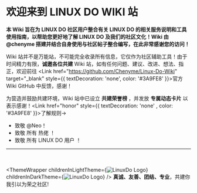 
欢迎来到 LINUX DO WIKI 站
===

**本 Wiki 旨在为 LINUX DO 社区用户整合有关 LINUX DO 的相关服务说明和工具使用指南，以帮助您更好地了解 LINUX DO 及我们的社区文化！Wiki 由 @chenyme 搭建并结合自身使用与社区帖子整合编写，在此非常感谢您的访问！**

Wiki 站并不是万能站，不可能完全收录所有信息，它仅作为社区辅助工具！由于时间精力有限，**诚邀各位共建** Wiki 站，如有任何问题、建议、改进、想法、指正，欢迎前往 <Link href="https://github.com/Chenyme/Linux-Do-Wiki" target="_blank" style={{ textDecoration: 'none', color: '#3A9FE8' }}>官方 Wiki GitHub</Link> 中反馈，感谢！

为营造并鼓励共建环境，Wiki 站中已设立 <Link href="honor">**共建荣誉榜**</Link> ，并发放 **专属动态卡片** 以表示感谢！<Link href="honor" style={{ textDecoration: 'none' , color: '#3A9FE8' }}>了解规则→</Link>

- 致敬 <Link href="https://linux.do/u/neo/summary" target="_blank" >@Neo</Link>！
- 致敬 所有 热佬 ！
- 致敬 所有 LINUX DO 用户 ！
---

<br></br>
<ThemeWrapper
    childrenInLightTheme={<Image src='/linuxdo_logo_with_dark_text.png' width={220} height={100} alt="LinuxDo Logo"/>}
    childrenInDarkTheme={<Image src='/linuxdo_logo_with_light_text.png' width={220} height={100} alt="LinuxDo Logo"/>}
/>
**真诚、友善、团结、专业**，共建你我引以为荣之社区!